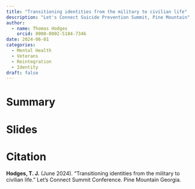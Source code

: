 ```yaml
---
title: "Transitioning identities from the military to civilian life"
description: "Let's Connect Suicide Prevention Summit, Pine Mountain"
author:
  - name: Thomas Hodges
    orcid: 0000-0002-5184-7346
date: 2024-06-01
categories: 
  - Mental Health
  - Veterans
  - Reintegration
  - Identity
draft: false
---
```


# Summary

# Slides

# Citation

**Hodges, T. J.** (June 2024). “Transitioning identities from the military to civilian life.” Let’s Connect Summit Conference. Pine Mountain Georgia.

